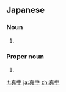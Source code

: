 ==Japanese==
{{ja-kanjitab|ま|なか|yomi=kun}}

===Noun===
{{ja-noun|まなか}}

# {{alternative form of|真ん中|lang=ja}}

===Proper noun===
{{ja-pos|まなか|proper}}

# {{surname|lang=ja|sort=まなか}}

[[it:真中]]
[[ja:真中]]
[[zh:真中]]